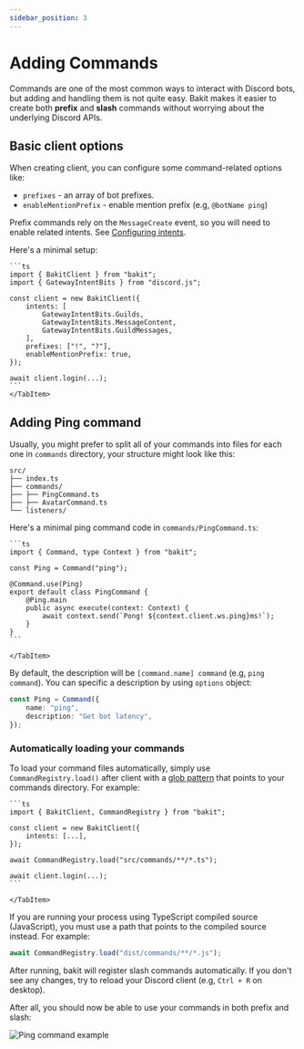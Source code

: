 ```yaml
---
sidebar_position: 3
---
```



# Adding Commands

Commands are one of the most common ways to interact with Discord bots, but adding and handling them is not quite easy.
Bakit makes it easier to create both **prefix** and **slash** commands without worrying about the underlying Discord APIs.

## Basic client options

When creating client, you can configure some command-related options like:

- `prefixes` - an array of bot prefixes.
- `enableMentionPrefix` - enable mention prefix (e.g, `@botName ping`)

<Admonition type="info" title="Configuring intents">

Prefix commands rely on the `MessageCreate` event, so you will need to enable related intents. See [Configuring intents](/docs/getting-started/quick-start#configuring-intents).

</Admonition>

Here's a minimal setup:

<Tabs>
	<TabItem value="code" label="src/index.ts">
	
	```ts
	import { BakitClient } from "bakit";
	import { GatewayIntentBits } from "discord.js";

    const client = new BakitClient({
    	intents: [
    		GatewayIntentBits.Guilds,
    		GatewayIntentBits.MessageContent,
    		GatewayIntentBits.GuildMessages,
    	],
    	prefixes: ["!", "?"],
    	enableMentionPrefix: true,
    });

    await client.login(...);
    ```
    </TabItem>

</Tabs>

## Adding Ping command

Usually, you might prefer to split all of your commands into files for each one in `commands` directory, your structure might look like this:

```
src/
├── index.ts
├── commands/
├── ├── PingCommand.ts
├── ├── AvatarCommand.ts
└── listeners/
```

Here's a minimal ping command code in `commands/PingCommand.ts`:

<Tabs>
	<TabItem value="code" label="src/commands/PingCommand.ts">
	
	```ts
	import { Command, type Context } from "bakit";

    const Ping = Command("ping");

    @Command.use(Ping)
    export default class PingCommand {
    	@Ping.main
    	public async execute(context: Context) {
    		await context.send(`Pong! ${context.client.ws.ping}ms!`);
    	}
    }
    ```

    </TabItem>

</Tabs>

By default, the description will be `[command.name] command` (e.g, `ping command`). You can specific a description by using `options` object:

```ts
const Ping = Command({
	name: "ping",
	description: "Get bot latency",
});
```

### Automatically loading your commands

To load your command files automatically, simply use `CommandRegistry.load()` after client with a [glob pattern](https://www.malikbrowne.com/blog/a-beginners-guide-glob-patterns/) that points to your commands directory. 
For example:

<Tabs>
	<TabItem value="code" label="src/index.ts">
	
	```ts
	import { BakitClient, CommandRegistry } from "bakit";

    const client = new BakitClient({
    	intents: [...],
    });

    await CommandRegistry.load("src/commands/**/*.ts");

    await client.login(...);
    ```

    </TabItem>

</Tabs>

<Admonition type="caution" title="Use a correct path to your source code">
	
If you are running your process using TypeScript compiled source (JavaScript), you must use a path that points to the compiled source instead. For example:

```ts
await CommandRegistry.load("dist/commands/**/*.js");
```

</Admonition>

<Admonition type="info" title="Load handlers in parallel">

</Admonition>

After running, bakit will register slash commands automatically. If you don't see any changes, try to reload your Discord client (e.g, `Ctrl + R` on desktop).

After all, you should now be able to use your commands in both prefix and slash:

![Ping command example](/img/ping-example.png)
